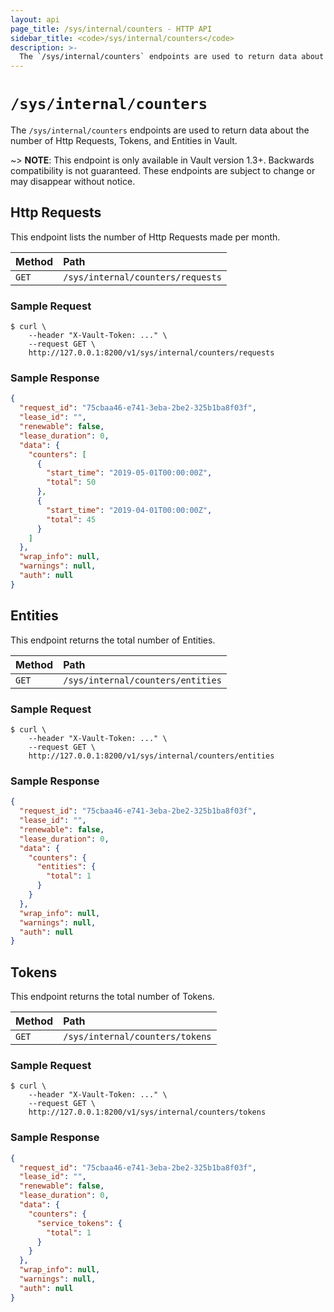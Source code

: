 ```yaml
---
layout: api
page_title: /sys/internal/counters - HTTP API
sidebar_title: <code>/sys/internal/counters</code>
description: >-
  The `/sys/internal/counters` endpoints are used to return data about Vault usage.
---
```


# `/sys/internal/counters`

The `/sys/internal/counters` endpoints are used to return data about the number of Http Requests, Tokens, and Entities in Vault.

~> **NOTE**: This endpoint is only available in Vault version 1.3+.  Backwards compatibility is not guaranteed.  These endpoints are subject to change or may disappear without notice.

## Http Requests

This endpoint lists the number of Http Requests made per month.

| Method | Path                |
| :----- | :------------------ |
| `GET` | `/sys/internal/counters/requests` |

### Sample Request

```
$ curl \
    --header "X-Vault-Token: ..." \
    --request GET \
    http://127.0.0.1:8200/v1/sys/internal/counters/requests
```

### Sample Response

```json
{
  "request_id": "75cbaa46-e741-3eba-2be2-325b1ba8f03f",
  "lease_id": "",
  "renewable": false,
  "lease_duration": 0,
  "data": {
    "counters": [
      {
        "start_time": "2019-05-01T00:00:00Z",
        "total": 50
      },
      {
        "start_time": "2019-04-01T00:00:00Z",
        "total": 45
      }
    ]
  },
  "wrap_info": null,
  "warnings": null,
  "auth": null
}
```

## Entities

This endpoint returns the total number of Entities.

| Method | Path                |
| :----- | :------------------ |
| `GET` | `/sys/internal/counters/entities` |

### Sample Request

```
$ curl \
    --header "X-Vault-Token: ..." \
    --request GET \
    http://127.0.0.1:8200/v1/sys/internal/counters/entities
```

### Sample Response

```json
{
  "request_id": "75cbaa46-e741-3eba-2be2-325b1ba8f03f",
  "lease_id": "",
  "renewable": false,
  "lease_duration": 0,
  "data": {
    "counters": {
      "entities": {
        "total": 1
      }
    }
  },
  "wrap_info": null,
  "warnings": null,
  "auth": null
}
```

## Tokens

This endpoint returns the total number of Tokens.

| Method | Path                |
| :----- | :------------------ |
| `GET` | `/sys/internal/counters/tokens` |

### Sample Request

```
$ curl \
    --header "X-Vault-Token: ..." \
    --request GET \
    http://127.0.0.1:8200/v1/sys/internal/counters/tokens
```

### Sample Response

```json
{
  "request_id": "75cbaa46-e741-3eba-2be2-325b1ba8f03f",
  "lease_id": "",
  "renewable": false,
  "lease_duration": 0,
  "data": {
    "counters": {
      "service_tokens": {
        "total": 1
      }
    }
  },
  "wrap_info": null,
  "warnings": null,
  "auth": null
}
```
